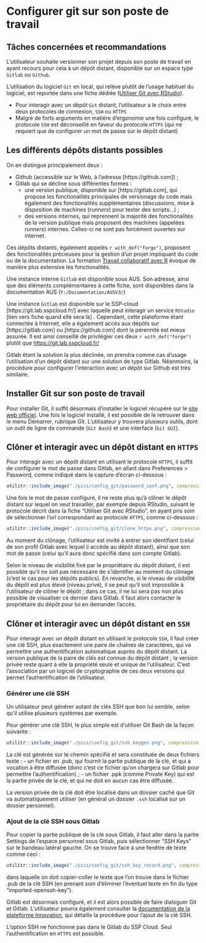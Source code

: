 # Configurer git sur son poste de travail {#git-config}

## Tâches concernées et recommandations

L'utilisateur souhaite versionner son projet depuis son poste de travail en ayant recours pour cela à un dépôt distant, disponible sur un espace type `Gitlab` ou `Github`. 

L'utilisation du logiciel `Git` en local, qui relève plutôt de l'usage habituel du logiciel, est reportée dans une fiche dédiée ([Utiliser Git avec RStudio](#git)). 

::: recommandation
* Pour interagir avec un dépôt `Git` distant, l'utilisateur a le choix entre deux protocoles de connexion, `SSH` ou `HTTPS`
* Malgré de forts arguments en matière d'ergonomie une fois configuré, le protocole `SSH` est déconseillé en faveur du protocole `HTTPS` (qui ne requiert que de configurer un mot de passe sur le dépôt distant)
:::

## Les différents dépôts distants possibles

On en distingue principalement deux :

* Github (accessible sur le Web, à l'adresse [https://github.com]) ;
* Gitlab qui se décline sous différentes formes :
    + une version publique, disponible sur [https://gitlab.com], qui propose les fonctionalités principales de versionage du code mais également des fonctionalités supplémentaires (discussions, mise à disposition de machines (*runners*) pour tester des scripts...) ;
    + des versions internes, qui reprennent la majorité des fonctionalités de la 
version publique mais proposent des machines (appelées *runners*) internes. Celles-ci ne sont pas forcément ouvertes sur internet.   

Ces dépôts distants, également appelés `r with_def("forge")`, proposent des fonctionalités précieuses pour la gestion d'un projet impliquant du code ou de la documentation. La formation
[Travail collaboratif avec R](https://linogaliana.gitlab.io/collaboratif/git.html) évoque de manière plus extensive les fonctionalités.

::: specificite

Une instance interne `Gitlab` est disponible sous AUS. Son adresse, ainsi que des éléments complémentaires à cette fiche, sont disponibles dans la documentation AUS (`Y:/Documentation/AUSV3/`)

:::

::: remarque

Une instance `Gitlab` est disponible sur le SSP-cloud [https://git.lab.sspcloud.fr/] avec laquelle peut interagir un service `RStudio` [lien vers fiche quand elle sera là] . Cependant, cette plateforme étant connectée à Internet, elle a également accès aux dépôts sur  [https://gitlab.com] ou [https://github.com] dont la pérennité est mieux assurée. Il est ainsi conseillé de privilégier ces deux `r with_def("forge")` plutôt que <https://git.lab.sspcloud.fr/>

:::



Gitlab étant la solution la plus déclinée, on prendra comme cas d'usage l'utilisation d'un dépôt distant sur une solution de type Gitlab. Néanmoins, la procédure pour configurer l'interaction avec un dépôt sur Github est très similaire.

## Installer Git sur son poste de travail

Pour installer Git, il suffit désormais d'installer le logiciel récupéré sur le [site web officiel](http://git-scm.com/download/win). Une fois le logiciel installé, il est possible de le retrouver dans le menu Démarrer, rubrique Git. L'utilisateur y trouvera plusieurs outils, dont un outil de ligne de commande (`Git Bash`) et une interface (`Git GUI`).

## Clôner et interagir avec un dépôt distant en `HTTPS`

Pour interagir avec un dépôt distant en utilisant le protocole `HTTPS`, il suffit de configurer le mot de passe dans Gitlab, en allant dans Preferences > Password, comme indiqué dans la capture d'écran ci-dessous :

```r
utilitr::include_image("./pics/config_git/password_conf.png", compression = FALSE)
```

Une fois le mot de passe configuré, il ne reste plus qu'à clôner le dépôt distant sur lequel on veut travailler, par exemple depuis RStudio, suivant le protocole décrit dans la fiche "Utiliser Git avec RStudio", en ayant pris soin de sélectionner l'url correspondant au protocole `HTTPS`, comme ci-dessous :

```r
utilitr::include_image("./pics/config_git/clone_https.png", compression = FALSE)
```

Au moment du clônage, l'utilisateur est invité à entrer son identifiant (celui de son profil Gitlab avec lequel il accède au dépôt distant), ainsi que son mot de passe (celui qu'il aura donc spécifié dans son compte Gitlab).

::: {.conseil data-latex=""}
Selon le niveau de visibilité fixé par le propriétaire du dépôt distant, il est possible qu'il ne soit pas nécessaire de s'identifier au moment du clônage (c'est le cas pour les dépôts publics). En revanche, si le niveau de visibilité du dépôt est plus élevé (niveau privé), il se peut qu'il soit impossible à l'utilisateur de clôner le dépôt ; dans ce cas, il ne lui sera pas non plus possible de visualiser ce dernier dans Gitlab. Il faut alors contacter le propriétaire du dépôt pour lui en demander l'accès.
:::

## Clôner et interagir avec un dépôt distant en `SSH`

Pour interagir avec un dépôt distant en utilisant le protocole `SSH`, il faut créer une clé SSH, plus exactement une paire de chaînes de caractères, qui va permettre une authentification automatique auprès du dépôt distant. La version publique de la paire de clés est connue du dépôt distant ; la version privée reste quant à elle la propriété seule et unique de l'utilisateur. C'est l'association par un logiciel de cryptographie de ces deux versions qui permet l'authentification de l'utilisateur.

### Générer une clé SSH

Un utilisateur peut générer autant de clés SSH que bon lui semble, selon qu'il utilise plusieurs systèmes par exemple.

Pour générer une clé SSH, le plus simple est d'utiliser Git Bash de la façon suivante :

```r
utilitr::include_image("./pics/config_git/ssh_keygen.png", compression = FALSE)
```

La clé est générée sur le chemin spécifié et sera constituée de deux fichiers texte :
- un fichier en .pub, qui fournit la partie publique de la clé, et qui a vocation à être diffusée (donc c'est ce fichier qu'on chargera sur Gitlab pour permettre l'authentification) ;
- un fichier .ppk (comme Private Key) qui est la partie privée de la clé, et qui ne doit en aucun cas être diffusée.

La version privée de la clé doit être localisé dans un dossier caché que Git va automatiquement utiliser (en général un dossier `.ssh` localisé sur un dossier personnel).

### Ajout de la clé SSH sous Gitlab

Pour copier la partie publique de la clé sous Gitlab, il faut aller dans la partie Settings de l'espace personnel sous Gitlab, puis sélectionner "SSH Keys" sur le bandeau latéral gauche. On se trouve face à une fenêtre de texte comme ceci :

```r
utilitr::include_image("./pics/config_git/ssh_key_record.png", compression = FALSE)
```

dans laquelle on doit copier-coller le texte que l'on trouve dans le fichier .pub de la clé SSH (en prenant soin d'éliminer l'éventuel texte en fin du type "imported-openssh-key").

Gitlab est désormais configuré, et il est alors possible de faire dialoguer Git et Gitlab. L'utilisateur pourra également consulter la [documentation de la plateforme Innovation](http://innovation.pages.innovation.insee.eu/documentation-plateforme-innovation/gitlab/clef-ssh/), qui détaille la procédure pour l'ajout de la clé SSH.

::: {.conseil data-latex=""}
L'option SSH ne fonctionne pas dans le Gitlab du SSP Cloud. Seul l'authentification en `HTTPS` est possible.
:::


